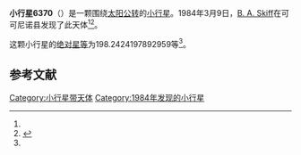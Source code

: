 {{Infobox planet
| bgcolour = #FFFFC0
| name = 6370 Malpais
| symbol = 
| image = 
| caption = 
| discovery = yes
| discovery_ref = 
| discoverer = [[B._A._Skiff|B. A. Skiff]]
| discovery_site = [[可可尼诺县|可可尼诺县]] 
| discovered = 1984年3月9日
| designations = yes
| mp_name = 
| named_after = 
| alt_names = 1984 EY/ 1982 VK8 / 1989 TT5
| mp_category = [[主带小行星|主带小行星]]
| orbit_ref = <ref name="a">[http://ssd.jpl.nasa.gov/sbdb.cgi?sstr=6370 6370 Malpais] {{Wayback|url=http://ssd.jpl.nasa.gov/sbdb.cgi?sstr=6370 |date=20210812131252 }}，小行星數據庫瀏覽器（JPL Small-Body Database Browser）－[[美国国家航空航天局|美国国家航空航天局]]喷气推进实验室</ref>
| epoch = 2456400.5 (2013年4月18日更新)
| aphelion = {{convert|2.538206913108183|AU|km|3|abbr=on|lk=out}}
| perihelion = {{convert|2.192799642297217|AU|km|3|abbr=on}}
| semimajor = {{convert|2.3655032777027|AU|km|3|abbr=on}}
| eccentricity = 0.073009256
| period = 1328.873859 [[日|日]]<br />3.64[[儒略年|儒略年]]
| avg_speed = 
| inclination = 7.01583967971849
| asc_node = 31.78080416992773
| mean_anomaly = 
| arg_peri = 198.2424197892959
| satellites = 
| physical_characteristics = yes
| dimensions = 
| mass = 
| density = 
| surface_grav = 
| escape_velocity = 
| sidereal_day = 
| axial_tilt = 
| pole_ecliptic_lat = 
| pole_ecliptic_lon = 
| albedo = 
| temperatures= 
| temp_name1 = 
| mean_temp_1 = 
| max_temp_1 = 
| temp_name2 = 
| max_temp_2 = 
| spectral_type = 
| abs_magnitude = 198.2424197892959
}}

'''小行星6370'''（{{lang-en|6370 Malpais}}）是一颗围绕[[太阳|太阳]][[公转|公转]]的[[小行星|小行星]]。1984年3月9日，[[B._A._Skiff|B. A. Skiff]]在可可尼诺县发现了此天体<ref name="a" /><ref>{{cite news|title=小行星列表|url=http://cfa-www.harvard.edu/iau/lists/NumberedMPs.txt|accessdate=2013-07-08|newspaper=哈佛大学|archive-date=2008-05-17|archive-url=https://web.archive.org/web/20080517010638/http://cfa-www.harvard.edu/iau/lists/NumberedMPs.txt|dead-url=no}}</ref>。

这颗小行星的[[绝对星等|绝对星等]]为198.2424197892959等<ref name="a" />。

==参考文献==
{{reflist}}
{{Minor Planet Number|[[小行星6369|小行星6369]]|[[小行星6371|小行星6371]]}}

{{小天体}}

[[Category:小行星带天体|Category:小行星带天体]]
[[Category:1984年发现的小行星|Category:1984年发现的小行星]]

{{asteroid-stub}}